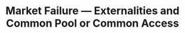 ---
topic: 2
chapter: 8
title: "Market Failure — Externalities and Common Pool or Common Access"
---